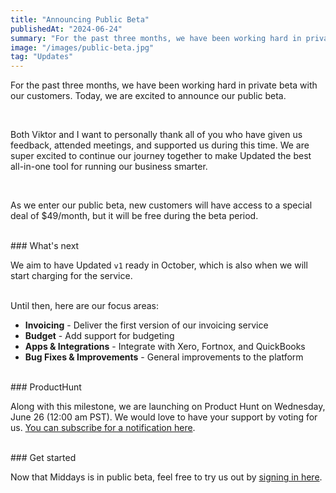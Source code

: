 ```yaml
---
title: "Announcing Public Beta"
publishedAt: "2024-06-24"
summary: "For the past three months, we have been working hard in private beta with our customers. Today, we are excited to announce our public beta."
image: "/images/public-beta.jpg"
tag: "Updates"
---
```


For the past three months, we have been working hard in private beta with our customers. Today, we are excited to announce our public beta.

<br />

Both Viktor and I want to personally thank all of you who have given us feedback, attended meetings, and supported us during this time. We are super excited to continue our journey together to make Updated the best all-in-one tool for running our business smarter.

<br />

As we enter our public beta, new customers will have access to a special deal of $49/month, but it will be free during the beta period.

<br />
### What's next

We aim to have Updated `v1` ready in October, which is also when we will start charging for the service.

<br />
Until then, here are our focus areas:

- **Invoicing** - Deliver the first version of our invoicing service
- **Budget** - Add support for budgeting
- **Apps & Integrations** - Integrate with Xero, Fortnox, and QuickBooks
- **Bug Fixes & Improvements** - General improvements to the platform

<br />
### ProductHunt

Along with this milestone, we are launching on Product Hunt on Wednesday, June 26 (12:00 am PST). We would love to have your support by voting for us. [You can subscribe for a notification here](https://go.midday.ai/ph).

<br />
### Get started

Now that Middays is in public beta, feel free to try us out by [signing in here](https://app.midday.ai).
